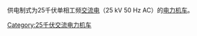 供电制式为25千伏单相工频[[交流电|交流电]]（25 kV 50 Hz AC）的[[电力机车|电力机车]]。

[[Category:25千伏交流电力机车|Category:25千伏交流电力机车]]